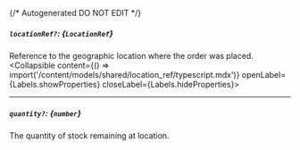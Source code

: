 {/* Autogenerated DO NOT EDIT  */}

##### `locationRef?`: *{`LocationRef`}*
Reference to the geographic location where the order was placed.
<Collapsible content={() => import('/content/models/shared/location_ref/typescript.mdx')} openLabel={Labels.showProperties} closeLabel={Labels.hideProperties}>
</Collapsible>

---
##### `quantity?`: *{`number`}*
The quantity of stock remaining at location.


